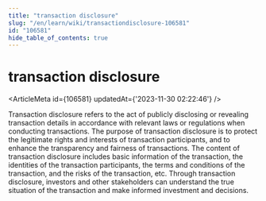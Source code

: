 ```yaml
---
title: "transaction disclosure"
slug: "/en/learn/wiki/transactiondisclosure-106581"
id: "106581"
hide_table_of_contents: true
---
```



# transaction disclosure

<ArticleMeta id={106581} updatedAt={'2023-11-30 02:22:46'} />
<div className='border-solid border-b border-t-0 my-4 border-[var(--ifm-color-gray-300)]' />

Transaction disclosure refers to the act of publicly disclosing or revealing transaction details in accordance with relevant laws or regulations when conducting transactions. The purpose of transaction disclosure is to protect the legitimate rights and interests of transaction participants, and to enhance the transparency and fairness of transactions. The content of transaction disclosure includes basic information of the transaction, the identities of the transaction participants, the terms and conditions of the transaction, and the risks of the transaction, etc. Through transaction disclosure, investors and other stakeholders can understand the true situation of the transaction and make informed investment and decisions.
